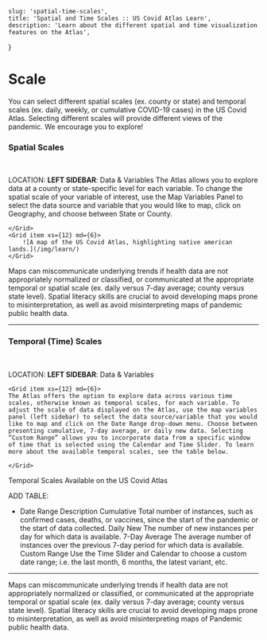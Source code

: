 

    slug: 'spatial-time-scales',
    title: 'Spatial and Time Scales :: US Covid Atlas Learn',
    description: 'Learn about the different spatial and time visualization features on the Atlas',
}


# Scale

You can select different spatial scales (ex. county or state) and temporal scales (ex. daily, weekly, or cumulative COVID-19 cases) in the US Covid Atlas. Selecting different scales will provide different views of the pandemic. We encourage you to explore!

### Spatial Scales
<br />

LOCATION:  **<Icon symbol="settings" />  LEFT SIDEBAR**: Data & Variables
<Grid container spacing={8}>
    <Grid item xs={12} md={6}>
    The Atlas allows you to explore data at a county or state-specific level for each variable.  To change the spatial scale of your variable of interest, use the Map Variables Panel to select the data source and variable that you would like to map, click on Geography, and choose between State or County.

    </Grid>
    <Grid item xs={12} md={6}>
        ![A map of the US Covid Atlas, highlighting native american lands.](/img/learn/)
    </Grid>
</Grid>


<HintBox>
    Maps can miscommunicate underlying trends if health data are not appropriately normalized or classified, or communicated at the appropriate temporal or spatial scale (ex. daily versus 7-day average; county versus state level). Spatial literacy skills are crucial to avoid developing maps prone to misinterpretation, as well as avoid misinterpreting maps of pandemic public health data. 
</HintBox>

<hr />

### Temporal (Time) Scales
<br />

LOCATION:  **<Icon symbol="settings" />  LEFT SIDEBAR**: Data & Variables

<Grid container spacing={8}>

    <Grid item xs={12} md={6}>
    The Atlas offers the option to explore data across various time scales, otherwise known as temporal scales, for each variable. To adjust the scale of data displayed on the Atlas, use the map variables panel (left sidebar) to select the data source/variable that you would like to map and click on the Date Range drop-down menu. Choose between presenting cumulative, 7-day average, or daily new data. Selecting “Custom Range” allows you to incorporate data from a specific window of time that is selected using the Calendar and Time Slider. To learn more about the available temporal scales, see the table below. 

    </Grid>

</Grid>


Temporal Scales Available on the US Covid Atlas

ADD TABLE: 

- Date Range
Description
Cumulative
Total number of instances, such as confirmed cases, deaths, or vaccines, since the start of the pandemic or the start of data collected. 
Daily New
The number of new instances per day for which data is available.
7-Day Average
The average number of instances over the previous 7-day period for which data is available.
Custom Range
Use the Time Slider and Calendar to choose a custom date range; i.e. the last month, 6 months, the latest variant, etc. 


<hr />

<HintBox>
    Maps can miscommunicate underlying trends if health data are not appropriately normalized or classified, or communicated at the appropriate temporal or spatial scale (ex. daily versus 7-day average; county versus state level). Spatial literacy skills are crucial to avoid developing maps prone to misinterpretation, as well as avoid misinterpreting maps of Pandemic public health data.
</HintBox>




